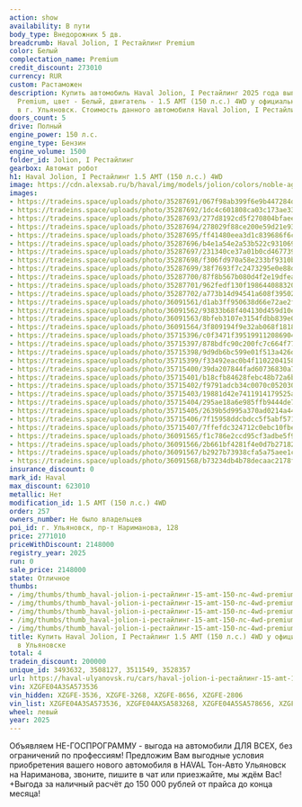 ```yaml
---
action: show
availability: В пути
body_type: Внедорожник 5 дв.
breadcrumb: Haval Jolion, I Рестайлинг Premium
color: Белый
complectation_name: Premium
credit_discount: 273010
currency: RUR
custom: Растаможен
description: Купить автомобиль Haval Jolion, I Рестайлинг 2025 года выпуска, комплектация
  Premium, цвет - Белый, двигатель - 1.5 AMT (150 л.с.) 4WD у официального дилера
  в г. Ульяновск. Стоимость данного автомобиля Haval Jolion, I Рестайлинг – 2148000
doors_count: 5
drive: Полный
engine_power: 150 л.с.
engine_type: Бензин
engine_volume: 1500
folder_id: Jolion, I Рестайлинг
gearbox: Автомат робот
h1: Haval Jolion, I Рестайлинг 1.5 AMT (150 л.с.) 4WD
image: https://cdn.alexsab.ru/b/haval/img/models/jolion/colors/noble-agate.webp
images:
- https://tradeins.space/uploads/photo/35287691/067f98ab399f6e9b447284d87e3b335c.JPG
- https://tradeins.space/uploads/photo/35287692/1dc4c601808ca03c173ae338f74c18ce.JPG
- https://tradeins.space/uploads/photo/35287693/277d8192cd5f270804bfaee2abad8e63.JPG
- https://tradeins.space/uploads/photo/35287694/278029f88ce200e59d21e93e90272f3e.JPG
- https://tradeins.space/uploads/photo/35287695/ff41480eea3d1c839686f6c3905f5e65.JPG
- https://tradeins.space/uploads/photo/35287696/b4e1a54e2a53b522c931069fadcf49d1.JPG
- https://tradeins.space/uploads/photo/35287697/231340ce37a01b0cd4677399133844ac.JPG
- https://tradeins.space/uploads/photo/35287698/f306fd970a58e233bf9310b2c98df3f9.JPG
- https://tradeins.space/uploads/photo/35287699/38f7693f7c2473295e0e88d9fc77eec6.JPG
- https://tradeins.space/uploads/photo/35287700/87f8b567b080d4f2e19dfeaa14554fef.JPG
- https://tradeins.space/uploads/photo/35287701/962fedf130f198644088320e0bc48f53.JPG
- https://tradeins.space/uploads/photo/35287702/a773b14d94541a608f395020b2dc0e13.JPG
- https://tradeins.space/uploads/photo/36091561/d1ab3ff950638d66e72ae2f2bde5451d.jpg
- https://tradeins.space/uploads/photo/36091562/93833b68f404130d459d10e961e4b0c5.jpg
- https://tradeins.space/uploads/photo/36091563/8bfeb3107e3154fdbb839e09ffb22fc2.jpg
- https://tradeins.space/uploads/photo/36091564/3f809194f9e32ab068f1818453cf9642.jpg
- https://tradeins.space/uploads/photo/35715396/c0f3471f395199112086904fc465a745.JPG
- https://tradeins.space/uploads/photo/35715397/878bdfc90c200fc7c664f77834dc554f.JPG
- https://tradeins.space/uploads/photo/35715398/9d9db6bc599e01f513a426da577e4358.JPG
- https://tradeins.space/uploads/photo/35715399/f33492eac0b4f1102204158c87f9140d.JPG
- https://tradeins.space/uploads/photo/35715400/39da207844fad60736830a792ed4c1a3.JPG
- https://tradeins.space/uploads/photo/35715401/b18cfb84628febc48b72a6b390a81701.JPG
- https://tradeins.space/uploads/photo/35715402/f9791adcb34c0070c0520306ffd82b5e.JPG
- https://tradeins.space/uploads/photo/35715403/19881d42e7411914179525acd25dc228.JPG
- https://tradeins.space/uploads/photo/35715404/295ae18a6e985ffb9444de767953a8c2.JPG
- https://tradeins.space/uploads/photo/35715405/2639b5d995a370ad0214a446e0933699.JPG
- https://tradeins.space/uploads/photo/35715406/7f15958ddcbdcc5f5abf57176a3a1f54.JPG
- https://tradeins.space/uploads/photo/35715407/7ffefdc324712c0ebc10fbe08f941043.JPG
- https://tradeins.space/uploads/photo/36091565/f1c786e2ccd95cf3adbe5f9ce62eac68.jpg
- https://tradeins.space/uploads/photo/36091566/2b661bf4281f4e0d7b27182482b768c6.jpg
- https://tradeins.space/uploads/photo/36091567/b2927b73938cfa5a75aee1c4c98f2b80.jpg
- https://tradeins.space/uploads/photo/36091568/b73234db4b78decaac2178f2274ed1a1.jpg
insurance_discount: 0
mark_id: Haval
max_discount: 623010
metallic: Нет
modification_id: 1.5 AMT (150 л.с.) 4WD
order: 257
owners_number: Не было владельцев
poi_id: г. Ульяновск, пр-т Нариманова, 128
price: 2771010
priceWithDiscount: 2148000
registry_year: 2025
run: 0
sale_price: 2148000
state: Отличное
thumbs:
- /img/thumbs/thumb_haval-jolion-i-рестайлинг-15-amt-150-лс-4wd-premium-белый-2025_b335c_0.webp
- /img/thumbs/thumb_haval-jolion-i-рестайлинг-15-amt-150-лс-4wd-premium-белый-2025_c18ce_1.webp
- /img/thumbs/thumb_haval-jolion-i-рестайлинг-15-amt-150-лс-4wd-premium-белый-2025_d8e63_2.webp
- /img/thumbs/thumb_haval-jolion-i-рестайлинг-15-amt-150-лс-4wd-premium-белый-2025_72f3e_3.webp
- /img/thumbs/thumb_haval-jolion-i-рестайлинг-15-amt-150-лс-4wd-premium-белый-2025_f5e65_4.webp
title: Купить Haval Jolion, I Рестайлинг 1.5 AMT (150 л.с.) 4WD у официального дилера
  в Ульяновске
total: 4
tradein_discount: 200000
unique_id: 3493632, 3508127, 3511549, 3528357
url: https://haval-ulyanovsk.ru/cars/haval-jolion-i-рестайлинг-15-amt-150-лс-4wd-premium-белый-2025/
vin: XZGFE04A3SA573536
vin_hidden: XZGFE-3536, XZGFE-3268, XZGFE-8656, XZGFE-2806
vin_list: XZGFE04A3SA573536, XZGFE04AXSA583268, XZGFE04A5SA578656, XZGFE04A1SA572806
wheel: левый
year: 2025
---
```

Объявляем НЕ-ГОСПРОГРАММУ - выгода на автомобили ДЛЯ ВСЕХ, без ограничений по профессиям! Предложим Вам выгодные условия приобретения вашего нового автомобиля в HAVAL Тон-Авто Ульяновск на Нариманова, звоните, пишите в чат или приезжайте, мы ждём Вас! +Выгода за наличный расчёт до 150 000 рублей от прайса до конца месяца!
